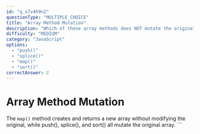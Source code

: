 ```yaml
---
id: "q_x7v4h9n2"
questionType: "MULTIPLE_CHOICE"
title: "Array Method Mutation"
description: "Which of these array methods does NOT mutate the original array?"
difficulty: "MEDIUM"
category: "JavaScript"
options:
  - "push()"
  - "splice()"
  - "map()"
  - "sort()"
correctAnswer: 2
---
```


# Array Method Mutation

The `map()` method creates and returns a new array without modifying the original, while push(), splice(), and sort() all mutate the original array.
\`\`\`
